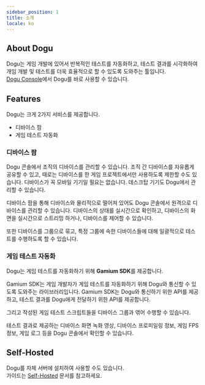 ```yaml
---
sidebar_position: 1
title: 소개
locale: ko
---
```


## About Dogu

Dogu는 게임 개발에 있어서 반복적인 테스트를 자동화하고, 테스트 결과를 시각화하여 개임 개발 및 테스트를 더욱 효율적으로 할 수 있도록 도와주는 툴입니다.  
[Dogu Console](https://console.dogutech.io)에서 Dogu를 바로 사용할 수 있습니다.

## Features

Dogu는 크게 2가지 서비스를 제공합니다.

- 디바이스 팜
- 게임 테스트 자동화

### 디바이스 팜

Dogu 콘솔에서 조직의 디바이스를 관리할 수 있습니다. 조직 간 디바이스를 자유롭게 공유할 수 있고, 때로는 디바이스를 한 게임 프로젝트에서만 사용하도록 제한할 수도 있습니다.
디바이스가 꼭 모바일 기기일 필요는 없습니다. 데스크탑 기기도 Dogu에서 관리할 수 있습니다.

디바이스 팜을 통해 디바이스와 물리적으로 떨어져 있어도 Dogu 콘솔에서 원격으로 디바이스를 관리할 수 있습니다. 디바이스의 상태를 실시간으로 확인하고, 디바이스의 화면을 실시간으로 스트리밍 하거나, 디바이스를 제어할 수 있습니다.

또한 디바이스를 그룹으로 묶고, 특정 그룹에 속한 디바이스들에 대해 일괄적으로 테스트를 수행하도록 할 수 있습니다.

### 게임 테스트 자동화

Dogu는 게임 테스트를 자동화하기 위해 **Gamium SDK**를 제공합니다.

Gamium SDK는 게임 개발자가 게임 테스트를 자동화하기 위해 Dogu와 통신할 수 있도록 도와주는 라이브러리입니다. Gamium SDK는 Dogu와 통신하기 위한 API를 제공하고, 테스트 결과를 Dogu에게 전달하기 위한 API를 제공합니다.

그리고 작성된 게임 테스트 스크립트들을 디바이스 그룹과 엮어 수행할 수 있습니다.

테스트 결과로 제공하는 디바이스 화면 녹화 영상, 디바이스 프로피일링 정보, 게임 FPS 정보, 게임 로그 등을 Dogu 콘솔에서 확인할 수 있습니다.

## Self-Hosted

Dogu를 자체 서버에 설치하여 사용할 수도 있습니다.  
가이드는 [Self-Hosted](/self-hosted/get-started) 문서를 참고하세요.
